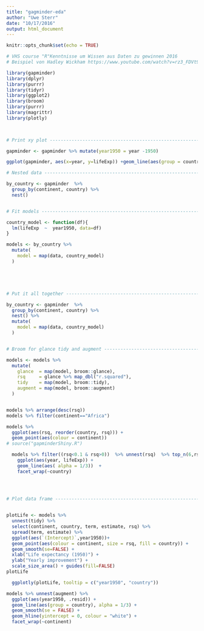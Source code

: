 ```yaml
---
title: "gagminder-eda"
author: "Uwe Sterr"
date: "10/17/2016"
output: html_document
---
```


```r
knitr::opts_chunk$set(echo = TRUE)
```


```r
# VHS course "R"Kenntnisse um Wissen aus Daten zu gewinnen 2016
# Beispiel von Hadley Wickham https://www.youtube.com/watch?v=rz3_FDVt9eg

library(gapminder)
library(dplyr)
library(purrr)
library(tidyr)
library(ggplot2)
library(broom)
library(purrr)
library(magrittr)
library(plotly)

 

# Print xy plot -----------------------------------------------------------

gapminder <- gapminder %>% mutate(year1950 = year -1950)

ggplot(gapminder, aes(x=year, y=lifeExp)) +geom_line(aes(group = country))

# Nested data -------------------------------------------------------------

by_country <- gapminder  %>%
  group_by(continent, country) %>%
  nest()


# Fit models --------------------------------------------------------------

country_model <- function(df){
  lm(lifeExp  ~  year1950, data=df)  
}

models <- by_country %>%
  mutate(
    model = map(data, country_model)
  )





# Put it all together -----------------------------------------------------

by_country <- gapminder  %>%
  group_by(continent, country) %>%
  nest() %>%  
  mutate(
    model = map(data, country_model)
  )


# Broom for glance tidy and augment ---------------------------------------

models <- models %>%
  mutate(
    glance  = map(model, broom::glance),
    rsq     = glance %>% map_dbl("r.squared"),
    tidy    = map(model, broom::tidy),
    augment = map(model, broom::augment)
  )


models %>% arrange(desc(rsq))
models %>% filter(continent=="Africa")

models %>% 
  ggplot(aes(rsq, reorder(country, rsq))) +
  geom_point(aes(colour = continent))
# source("gapminderShiny.R")

  models %>% filter((rsq<0.1 & rsq>0))  %>% unnest(rsq)  %>% top_n(6,rsq) %>% unnest(data) %>% 
    ggplot(aes(year, lifeExp)) +
    geom_line(aes( alpha = 1/3))  +
    facet_wrap(~country)
  
  


# Plot data frame ---------------------------------------------------------


plotLife <- models %>%
  unnest(tidy) %>%
  select(continent, country, term, estimate, rsq) %>%
  spread(term, estimate) %>%
  ggplot(aes(`(Intercept)`,year1950))+
  geom_point(aes(colour = continent, size = rsq, fill = country)) +
  geom_smooth(se=FALSE) +
  xlab("Life expectancy (1950)") +
  ylab("Yearly improvement") +
  scale_size_area() + guides(fill=FALSE)
plotLife

```
  
  
  
```r

  ggplotly(plotLife, tooltip = c("year1950", "country"))

models %>% unnest(augment) %>% 
  ggplot(aes(year1950, .resid)) +
  geom_line(aes(group = country), alpha = 1/3) +
  geom_smooth(se = FALSE) +
  geom_hline(yintercept = 0, colour = "white") +
  facet_wrap(~continent)

```

